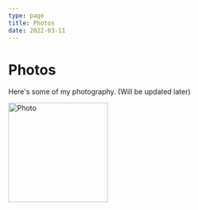 ```yaml
---
type: page
title: Photos
date: 2022-03-11
---
```


# Photos

Here's some of my photography. (Will be updated later)



<Image
  src="/images/photo.jpeg"
  alt="Photo"
  width=200}
  height={}
  priority
  className="next-image"
/>


